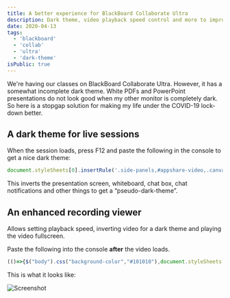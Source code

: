 ```yaml
---
title: A better experience for BlackBoard Collaborate Ultra
description: Dark theme, video playback speed control and more to improve Blackboard Collaborate Ultra.
date: 2020-04-13
tags:
  - 'blackboard'
  - 'collab'
  - 'ultra'
  - 'dark-theme'
isPublic: true
---
```


We're having our classes on BlackBoard Collaborate Ultra. However, it has a
somewhat incomplete dark theme. White PDFs and PowerPoint presentations do not
look good when my other monitor is completely dark. So here is a stopgap
solution for making my life under the COVID-19 lock-down better.

## A dark theme for live sessions

When the session loads, press F12 and paste the following in the console to get a nice dark theme:

```javascript
document.styleSheets[0].insertRule('.side-panels,#appshare-video,.canvas_container_outer,.bb-emoji,.notifications{filter:invert(1)}');$('body').css('background-color','#101010');
 ```

This inverts the presentation screen, whiteboard, chat box, chat notifications
and other things to get a “pseudo-dark-theme”.

## An enhanced recording viewer

Allows setting playback speed, inverting video for a dark theme and playing the video fullscreen.

Paste the following into the console **after** the video loads.

```javascript
(()=>{$("body").css("background-color","#101010"),document.styleSheets[0].insertRule(".side-panel,.bb-emoji{filter:invert(1)}");const e=document.createElement("button");e.innerText="Set playback rate";const t=e=>{e.style.backgroundColor="#000",e.style.color="#0f0",e.style.padding="10px 10px",e.style.margin="10px 10px",e.style.border="thin solid #0f0"};t(e),e.onclick=(()=>{const e=window.prompt("Please enter the playback speed:\nExamples: 0.5, 1.25, 1.5, 2.0","1.0");if(null==e)return;const t=Number.parseFloat(e);isNaN(t)?alert("Invalid playback speed"):t<=.25||t>=5?alert("Outside valid range"):document.querySelector("video").playbackRate=t});const n=document.createElement("button");n.innerText="Toggle Dark Theme",t(n),$("video").css("fiter","none"),n.onclick=(()=>{"none"===$("video").css("filter")?$("video").css("filter","invert(1)"):$("video").css("filter","none")});const o=document.createElement("button");t(o),o.innerText="Fullscreen",o.onclick=(()=>{const e=document.querySelector("video");e.requestFullscreen(),e.controls=!0}),$("body").prepend(e).prepend(n).prepend(o)})();
```

This is what it looks like:

![Screenshot](../../images/bbcollab-dark.png)
